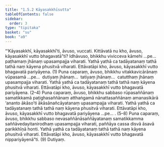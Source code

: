 ```yaml
---
title: "1.5.2 Kāyasakkhīsutta"
tableOfContents: false
sidebar:
  order: 3
type: "tipitaka"
basket: "su"
book: "a9"
---
```



<DynamicBreadcrumb />

<Division number="43" book="a9">

<Paragraph number="370" book="a9">
“‘Kāyasakkhī, kāyasakkhī’ti, āvuso, vuccati. Kittāvatā nu kho, āvuso, kāyasakkhī vutto bhagavatā”ti?
</Paragraph>

<Paragraph number="371" book="a9">
Idhāvuso, bhikkhu vivicceva kāmehi …pe…  paṭhamaṃ jhānaṃ upasampajja viharati. Yathā yathā ca tadāyatanaṃ tathā tathā naṃ kāyena phusitvā viharati. Ettāvatāpi kho, āvuso, kāyasakkhī vutto bhagavatā pariyāyena. (1)
</Paragraph>

<Paragraph number="372" book="a9">
Puna caparaṃ, āvuso, bhikkhu vitakkavicārānaṃ vūpasamā …pe…  dutiyaṃ jhānaṃ…  tatiyaṃ jhānaṃ…  catutthaṃ jhānaṃ upasampajja viharati. Yathā yathā ca tadāyatanaṃ tathā tathā naṃ kāyena phusitvā viharati. Ettāvatāpi kho, āvuso, kāyasakkhī vutto bhagavatā pariyāyena. (2–4)
</Paragraph>

<Paragraph number="373" book="a9">
Puna caparaṃ, āvuso, bhikkhu sabbaso rūpasaññānaṃ samatikkamā paṭighasaññānaṃ atthaṅgamā nānattasaññānaṃ amanasikārā ‘ananto ākāso’ti ākāsānañcāyatanaṃ upasampajja viharati. Yathā yathā ca tadāyatanaṃ tathā tathā naṃ kāyena phusitvā viharati. Ettāvatāpi kho, āvuso, kāyasakkhī vutto bhagavatā pariyāyena …pe… . (5–8)
</Paragraph>

<Paragraph number="374" book="a9">
Puna caparaṃ, āvuso, bhikkhu sabbaso nevasaññānāsaññāyatanaṃ samatikkamma saññāvedayitanirodhaṃ upasampajja viharati, paññāya cassa disvā āsavā parikkhīṇā honti. Yathā yathā ca tadāyatanaṃ tathā tathā naṃ kāyena phusitvā viharati. Ettāvatāpi kho, āvuso, kāyasakkhī vutto bhagavatā nippariyāyenā”ti. (9)

</Paragraph>
</Division>

<Paragraph number="375" type="center" book="a9">
Dutiyaṃ.
</Paragraph>
